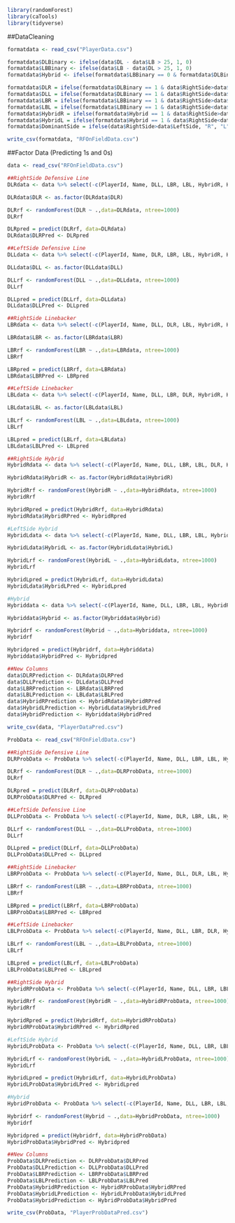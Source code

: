 
```{r}
library(randomForest)
library(caTools)
library(tidyverse)
```

##DataCleaning
```{r}
formatdata <- read_csv("PlayerData.csv")

formatdata$DLBinary <- ifelse(data$DL - data$LB > 25, 1, 0)
formatdata$LBBinary <- ifelse(data$LB - data$DL > 25, 1, 0)
formatdata$Hybrid <- ifelse(formatdata$LBBinary == 0 & formatdata$DLBinary == 0, 1, 0)

formatdata$DLR = ifelse(formatdata$DLBinary == 1 & data$RightSide>data$LeftSide, 1, 0)
formatdata$DLL = ifelse(formatdata$DLBinary == 1 & data$RightSide<data$LeftSide, 1, 0)
formatdata$LBR = ifelse(formatdata$LBBinary == 1 & data$RightSide>data$LeftSide, 1, 0)
formatdata$LBL = ifelse(formatdata$LBBinary == 1 & data$RightSide<data$LeftSide, 1, 0)
formatdata$HybridR = ifelse(formatdata$Hybrid == 1 & data$RightSide>data$LeftSide, 1, 0)
formatdata$HybridL = ifelse(formatdata$Hybrid == 1 & data$RightSide<data$LeftSide, 1, 0)
formatdata$DominantSide = ifelse(data$RightSide>data$LeftSide, "R", "L")

write_csv(formatdata, "RFOnFieldData.csv")

```

##Factor Data (Predicting 1s and 0s)
```{r}
data <- read_csv("RFOnFieldData.csv")

##RightSide Defensive Line
DLRdata <- data %>% select(-c(PlayerId, Name, DLL, LBR, LBL, HybridR, HybridL, DL, LB, LeftSide, RightSide, DLBinary, LBBinary, Hybrid, DominantSide))

DLRdata$DLR <- as.factor(DLRdata$DLR)

DLRrf <- randomForest(DLR ~ .,data=DLRdata, ntree=1000)
DLRrf

DLRpred = predict(DLRrf, data=DLRdata)
DLRdata$DLRPred <- DLRpred

##LeftSide Defensive Line
DLLdata <- data %>% select(-c(PlayerId, Name, DLR, LBR, LBL, HybridR, HybridL, DL, LB, LeftSide, RightSide, DLBinary, LBBinary, Hybrid, DominantSide))

DLLdata$DLL <- as.factor(DLLdata$DLL)

DLLrf <- randomForest(DLL ~ .,data=DLLdata, ntree=1000)
DLLrf

DLLpred = predict(DLLrf, data=DLLdata)
DLLdata$DLLPred <- DLLpred

##RightSide Linebacker 
LBRdata <- data %>% select(-c(PlayerId, Name, DLL, DLR, LBL, HybridR, HybridL, DL, LB, LeftSide, RightSide, DLBinary, LBBinary, Hybrid, DominantSide))

LBRdata$LBR <- as.factor(LBRdata$LBR)

LBRrf <- randomForest(LBR ~ .,data=LBRdata, ntree=1000)
LBRrf

LBRpred = predict(LBRrf, data=LBRdata)
LBRdata$LBRPred <- LBRpred

##LeftSide Linebacker
LBLdata <- data %>% select(-c(PlayerId, Name, DLL, LBR, DLR, HybridR, HybridL, DL, LB, LeftSide, RightSide, DLBinary, LBBinary, Hybrid, DominantSide))

LBLdata$LBL <- as.factor(LBLdata$LBL)

LBLrf <- randomForest(LBL ~ .,data=LBLdata, ntree=1000)
LBLrf

LBLpred = predict(LBLrf, data=LBLdata)
LBLdata$LBLPred <- LBLpred

##RightSide Hybrid
HybridRdata <- data %>% select(-c(PlayerId, Name, DLL, LBR, LBL, DLR, HybridL, DL, LB, LeftSide, RightSide, DLBinary, LBBinary, Hybrid, DominantSide))

HybridRdata$HybridR <- as.factor(HybridRdata$HybridR)

HybridRrf <- randomForest(HybridR ~ .,data=HybridRdata, ntree=1000)
HybridRrf

HybridRpred = predict(HybridRrf, data=HybridRdata)
HybridRdata$HybridRPred <- HybridRpred

#LeftSide Hybrid
HybridLdata <- data %>% select(-c(PlayerId, Name, DLL, LBR, LBL, HybridR, DLR, DL, LB, LeftSide, RightSide, DLBinary, LBBinary, Hybrid, DominantSide))

HybridLdata$HybridL <- as.factor(HybridLdata$HybridL)

HybridLrf <- randomForest(HybridL ~ .,data=HybridLdata, ntree=1000)
HybridLrf

HybridLpred = predict(HybridLrf, data=HybridLdata)
HybridLdata$HybridLPred <- HybridLpred

#Hybrid
Hybriddata <- data %>% select(-c(PlayerId, Name, DLL, LBR, LBL, HybridR, DLR, DL, LB, LeftSide, RightSide, DLBinary, LBBinary, DLR, DominantSide))

Hybriddata$Hybrid <- as.factor(Hybriddata$Hybrid)

Hybridrf <- randomForest(Hybrid ~ .,data=Hybriddata, ntree=1000)
Hybridrf

Hybridpred = predict(Hybridrf, data=Hybriddata)
Hybriddata$HybridPred <- Hybridpred

##New Columns
data$DLRPrediction <- DLRdata$DLRPred 
data$DLLPrediction <- DLLdata$DLLPred
data$LBRPrediction <- LBRdata$LBRPred
data$LBLPrediction <- LBLdata$LBLPred
data$HybridRPrediction <- HybridRdata$HybridRPred
data$HybridLPrediction <- HybridLdata$HybridLPred
data$HybridPrediction <- Hybriddata$HybridPred 

write_csv(data, "PlayerDataPred.csv")

```


```{r}
ProbData <- read_csv("RFOnFieldData.csv")

##RightSide Defensive Line
DLRProbData <- ProbData %>% select(-c(PlayerId, Name, DLL, LBR, LBL, HybridR, HybridL, DL, LB, LeftSide, RightSide, DLBinary, LBBinary, Hybrid, DominantSide))

DLRrf <- randomForest(DLR ~ .,data=DLRProbData, ntree=1000)
DLRrf

DLRpred = predict(DLRrf, data=DLRProbData)
DLRProbData$DLRPred <- DLRpred

##LeftSide Defensive Line
DLLProbData <- ProbData %>% select(-c(PlayerId, Name, DLR, LBR, LBL, HybridR, HybridL, DL, LB, LeftSide, RightSide, DLBinary, LBBinary, Hybrid, DominantSide))

DLLrf <- randomForest(DLL ~ .,data=DLLProbData, ntree=1000)
DLLrf

DLLpred = predict(DLLrf, data=DLLProbData)
DLLProbData$DLLPred <- DLLpred

##RightSide Linebacker 
LBRProbData <- ProbData %>% select(-c(PlayerId, Name, DLL, DLR, LBL, HybridR, HybridL, DL, LB, LeftSide, RightSide, DLBinary, LBBinary, Hybrid, DominantSide))

LBRrf <- randomForest(LBR ~ .,data=LBRProbData, ntree=1000)
LBRrf

LBRpred = predict(LBRrf, data=LBRProbData)
LBRProbData$LBRPred <- LBRpred

##LeftSide Linebacker
LBLProbData <- ProbData %>% select(-c(PlayerId, Name, DLL, LBR, DLR, HybridR, HybridL, DL, LB, LeftSide, RightSide, DLBinary, LBBinary, Hybrid, DominantSide))

LBLrf <- randomForest(LBL ~ .,data=LBLProbData, ntree=1000)
LBLrf

LBLpred = predict(LBLrf, data=LBLProbData)
LBLProbData$LBLPred <- LBLpred

##RightSide Hybrid
HybridRProbData <- ProbData %>% select(-c(PlayerId, Name, DLL, LBR, LBL, DLR, HybridL, DL, LB, LeftSide, RightSide, DLBinary, LBBinary, Hybrid, DominantSide))

HybridRrf <- randomForest(HybridR ~ .,data=HybridRProbData, ntree=1000)
HybridRrf

HybridRpred = predict(HybridRrf, data=HybridRProbData)
HybridRProbData$HybridRPred <- HybridRpred

#LeftSide Hybrid
HybridLProbData <- ProbData %>% select(-c(PlayerId, Name, DLL, LBR, LBL, HybridR, DLR, DL, LB, LeftSide, RightSide, DLBinary, LBBinary, Hybrid, DominantSide))

HybridLrf <- randomForest(HybridL ~ .,data=HybridLProbData, ntree=1000)
HybridLrf

HybridLpred = predict(HybridLrf, data=HybridLProbData)
HybridLProbData$HybridLPred <- HybridLpred

#Hybrid
HybridProbData <- ProbData %>% select(-c(PlayerId, Name, DLL, LBR, LBL, HybridR, DLR, DL, LB, LeftSide, RightSide, DLBinary, LBBinary, DLR, DominantSide))

Hybridrf <- randomForest(Hybrid ~ .,data=HybridProbData, ntree=1000)
Hybridrf

Hybridpred = predict(Hybridrf, data=HybridProbData)
HybridProbData$HybridPred <- Hybridpred

##New Columns
ProbData$DLRPrediction <- DLRProbData$DLRPred 
ProbData$DLLPrediction <- DLLProbData$DLLPred
ProbData$LBRPrediction <- LBRProbData$LBRPred
ProbData$LBLPrediction <- LBLProbData$LBLPred
ProbData$HybridRPrediction <- HybridRProbData$HybridRPred
ProbData$HybridLPrediction <- HybridLProbData$HybridLPred
ProbData$HybridPrediction <- HybridProbData$HybridPred 

write_csv(ProbData, "PlayerProbDataPred.csv")

```



